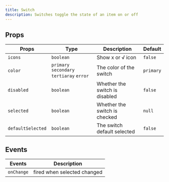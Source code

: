 ---
title: Switch
description: Switches toggle the state of an item on or off
---


## Props

| Props             | Type                                      | Description                    | Default   |
| ----------------- | ----------------------------------------- | ------------------------------ | --------- |
| `icons`           | `boolean`                                 | Show x or √ icon               | `false`   |
| `color`           | `primary` `secondary` `tertiaray` `error` | The color of the switch        | `primary` |
| `disabled`        | `boolean`                                 | Whether the switch is disabled | `false`   |
| `selected`        | `boolean`                                 | Whether the switch is checked  | `null`    |
| `defaultSelected` | `boolean`                                 | The switch default selected    | `false`   |

## Events

| Events     | Description                 |
| ---------- | --------------------------- |
| `onChange` | fired when selected changed |
